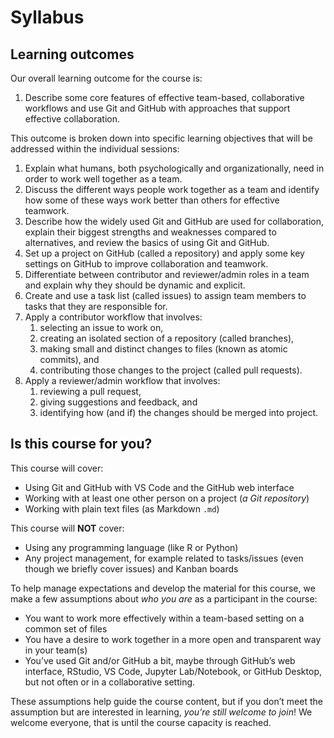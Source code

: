 # Syllabus {#sec-syllabus}

## Learning outcomes

Our overall learning outcome for the course is:

1.  Describe some core features of effective team-based, collaborative
    workflows and use Git and GitHub with approaches that support
    effective collaboration.

This outcome is broken down into specific learning objectives that will
be addressed within the individual sessions:

1.  Explain what humans, both psychologically and organizationally, need
    in order to work well together as a team.
2.  Discuss the different ways people work together as a team and
    identify how some of these ways work better than others for
    effective teamwork.
3.  Describe how the widely used Git and GitHub are used for
    collaboration, explain their biggest strengths and weaknesses
    compared to alternatives, and review the basics of using Git and
    GitHub.
4.  Set up a project on GitHub (called a repository) and apply some key
    settings on GitHub to improve collaboration and teamwork.
5.  Differentiate between contributor and reviewer/admin roles in a team
    and explain why they should be dynamic and explicit.
6.  Create and use a task list (called issues) to assign team members to
    tasks that they are responsible for.
7.  Apply a contributor workflow that involves:
    1.  selecting an issue to work on,
    2.  creating an isolated section of a repository (called branches),
    3.  making small and distinct changes to files (known as atomic
        commits), and
    4.  contributing those changes to the project (called pull
        requests).
8.  Apply a reviewer/admin workflow that involves:
    1.  reviewing a pull request,
    2.  giving suggestions and feedback, and
    3.  identifying how (and if) the changes should be merged into
        project.

## Is this course for you? {#sec-is-it-for-you}

This course will cover:

-   Using Git and GitHub with VS Code and the GitHub web interface
-   Working with at least one other person on a project (*a Git
    repository*)
-   Working with plain text files (as Markdown `.md`)

This course will **NOT** cover:

-   Using any programming language (like R or Python)
-   Any project management, for example related to tasks/issues (even
    though we briefly cover issues) and Kanban boards

To help manage expectations and develop the material for this course, we
make a few assumptions about *who you are* as a participant in the
course:

-   You want to work more effectively within a team-based setting on a
    common set of files
-   You have a desire to work together in a more open and transparent
    way in your team(s)
-   You've used Git and/or GitHub a bit, maybe through GitHub's web
    interface, RStudio, VS Code, Jupyter Lab/Notebook, or GitHub
    Desktop, but not often or in a collaborative setting.

These assumptions help guide the course content, but if you don't meet
the assumption but are interested in learning, *you’re still welcome to
join*! We welcome everyone, that is until the course capacity is
reached.